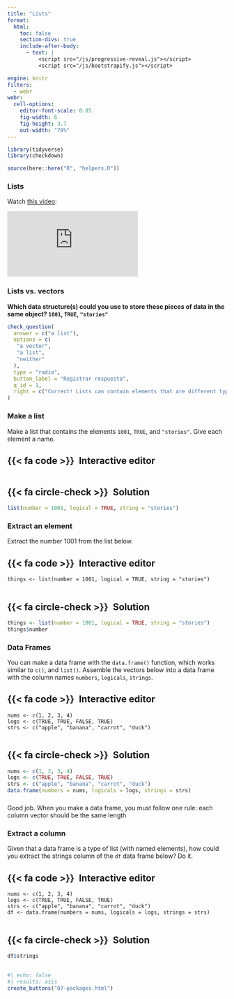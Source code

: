```yaml
---
title: "Lists"
format:
  html: 
    toc: false
    section-divs: true
    include-after-body: 
      - text: |
          <script src="/js/progressive-reveal.js"></script>
          <script src="/js/bootstrapify.js"></script>

engine: knitr
filters:
  - webr
webr:
  cell-options:
    editor-font-scale: 0.85
    fig-width: 6
    fig-height: 3.7
    out-width: "70%"
---
```


```r
library(tidyverse)
library(checkdown)

source(here::here("R", "helpers.R"))
```

### Lists {.no-hide}

Watch [this video](https://vimeo.com/220490360):

```{=html}
<div class="ratio ratio-4x3">
<iframe src="https://player.vimeo.com/video/220490360" frameborder="0" allow="autoplay; fullscreen; picture-in-picture" allowfullscreen></iframe>
</div>
```

### Lists vs. vectors

::: {.callout-note appearance="simple" icon=false .question}

**Which data structure(s) could you use to store these pieces of data in the same object? `1001`, `TRUE`, `"stories"`**

```r
check_question(
  answer = c("a list"), 
  options = c(
   "a vector",
   "a list",
   "neither"
  ), 
  type = "radio", 
  button_label = "Registrar respuesta", 
  q_id = 1,
  right = c("Correct! Lists can contain elements that are different types.")
)
```

:::


### Make a list

Make a list that contains the elements `1001`, `TRUE`, and `"stories"`. Give each element a name.

::: {.panel-tabset}
## {{< fa code >}}&ensp;Interactive editor

```webr-r



```

## {{< fa circle-check >}}&ensp;Solution

```r
list(number = 1001, logical = TRUE, string = "stories")
```

:::


### Extract an element

Extract the number 1001 from the list below.

::: {.panel-tabset}
## {{< fa code >}}&ensp;Interactive editor

```webr-r
things <- list(number = 1001, logical = TRUE, string = "stories")


```

## {{< fa circle-check >}}&ensp;Solution

```r
things <- list(number = 1001, logical = TRUE, string = "stories")
things$number
```

:::

### Data Frames

You can make a data frame with the `data.frame()` function, which works similar to `c()`, and `list()`. Assemble the vectors below into a data frame with the column names `numbers`, `logicals`, `strings`.

::: {.panel-tabset}
## {{< fa code >}}&ensp;Interactive editor

```webr-r
nums <- c(1, 2, 3, 4)
logs <- c(TRUE, TRUE, FALSE, TRUE)
strs <- c("apple", "banana", "carrot", "duck")


```

## {{< fa circle-check >}}&ensp;Solution

```r
nums <- c(1, 2, 3, 4)
logs <- c(TRUE, TRUE, FALSE, TRUE)
strs <- c("apple", "banana", "carrot", "duck")
data.frame(numbers = nums, logicals = logs, strings = strs)
```

:::

###

Good job. When you make a data frame, you must follow one rule: each column vector should be the same length


### Extract a column

Given that a data frame is a type of list (with named elements), how could you extract the strings column of the `df` data frame below? Do it.

::: {.panel-tabset}
## {{< fa code >}}&ensp;Interactive editor

```webr-r
nums <- c(1, 2, 3, 4)
logs <- c(TRUE, TRUE, FALSE, TRUE)
strs <- c("apple", "banana", "carrot", "duck")
df <- data.frame(numbers = nums, logicals = logs, strings = strs)


```

## {{< fa circle-check >}}&ensp;Solution

```r
df$strings
```

:::

##

```r
#| echo: false
#| results: asis
create_buttons("07-packages.html")
```
